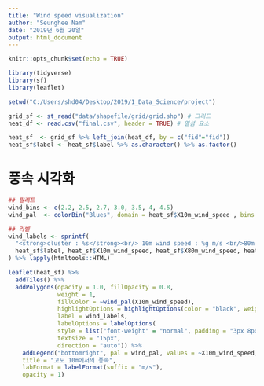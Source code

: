 ---
title: "Wind speed visualization"
author: "Seunghee Nam"
date: "2019년 6월 20일"
output: html_document
---

```{r setup, include=FALSE}
knitr::opts_chunk$set(echo = TRUE)
```

```{r lib, message=FALSE}

library(tidyverse)
library(sf)
library(leaflet)

```

```{r setwd, echo=FALSE}

setwd("C:/Users/shd04/Desktop/2019/1_Data_Science/project")

```

```{r files}

grid_sf <- st_read("data/shapefile/grid/grid.shp") # 그리드
heat_df <- read.csv("final.csv", header = TRUE) # 열섬 요소

heat_sf  <- grid_sf %>% left_join(heat_df, by = c("fid"="fid"))
heat_sf$label <- heat_sf$label %>% as.character() %>% as.factor()

```

# 풍속 시각화

```{r wind}

## 팔레트
wind_bins <- c(2.2, 2.5, 2.7, 3.0, 3.5, 4, 4.5)
wind_pal  <- colorBin("Blues", domain = heat_sf$X10m_wind_speed , bins = wind_bins)

## 라벨
wind_labels <- sprintf(
  "<strong>cluster : %s</strong><br/> 10m wind speed : %g m/s <br/>80m wind speed : %g m/s <br/> average temperature : %g\u00B0C",
  heat_sf$label, heat_sf$X10m_wind_speed, heat_sf$X80m_wind_speed, heat_sf$avg_tmp 
) %>% lapply(htmltools::HTML)

leaflet(heat_sf) %>%
  addTiles() %>% 
  addPolygons(opacity = 1.0, fillOpacity = 0.8,
              weight = 1,
              fillColor = ~wind_pal(X10m_wind_speed),
              highlightOptions = highlightOptions(color = "black", weight = 3,  bringToFront = TRUE),
              label = wind_labels,
              labelOptions = labelOptions(
              style = list("font-weight" = "normal", padding = "3px 8px"),
              textsize = "15px",
              direction = "auto")) %>% 
    addLegend("bottomright", pal = wind_pal, values = ~X10m_wind_speed,
    title = "고도 10m에서의 풍속",
    labFormat = labelFormat(suffix = "m/s"),
    opacity = 1)

```